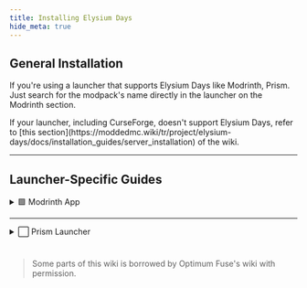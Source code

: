 ```yaml
---
title: Installing Elysium Days
hide_meta: true
---
```


## General Installation
If you're using a launcher that supports Elysium Days like Modrinth, Prism. Just search for the modpack's name directly in the launcher on the Modrinth section.

<Callout variant="info">
    If your launcher, including CurseForge, doesn't support Elysium Days, refer to [this section](https://moddedmc.wiki/tr/project/elysium-days/docs/installation_guides/server_installation) of the wiki.
</Callout>

<hr style={{ borderTop: '5px solid #364153' }} />

## Launcher-Specific Guides

<details>
<summary>🟩 Modrinth App</summary>

<a href="https://modrinth.com/app" rel="noopener nofollow ugc"><img src="https://wsrv.nl/?url=https://i.ibb.co/yFjmjTgM/button-install-modrinth-app.png" alt="Download Modrinth App" width="200"/></a>

#

First, we are going to the `Discover Content` page.

<ModAsset
  width="100%"
  title="Discover Content"
  location="elysium-days:image/modrinth_discover_content"
/>

And search for **Elysium Days** in the modpacks section, then click `Install`.

<ModAsset
  width="100%"
  title="Discover Content"
  location="elysium-days:image/modrinth_install"
/>

</details>

<hr style={{ borderTop: '5px solid #364153' }} />

<details>
<summary>⬜ Prism Launcher</summary>

<a href="https://modrinth.com/app" rel="noopener nofollow ugc"><img src="https://wsrv.nl/?url=https://i.ibb.co/XZcsPhPS/button-install-prism-launcher.png" alt="Download Modrinth App" width="200"/></a>

First, we are going to click `➕ Add Instance`.

<ModAsset
  width="100%"
  title="Discover Content"
  location="elysium-days:image/prism_add_instance"
/>

In this screen, choose Modrinth, and search for Elysium Days. Then choose the latest version of the modpack and click `OK`!

<ModAsset
  width="100%"
  title="Discover Content"
  location="elysium-days:image/prism_install"
/>

</details>

#

> Some parts of this wiki is borrowed by Optimum Fuse's wiki with permission.
